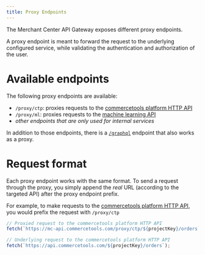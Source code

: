 ```yaml
---
title: Proxy Endpoints
---
```


The Merchant Center API Gateway exposes different proxy endpoints.

A proxy endpoint is meant to forward the request to the underlying configured service, while validating the authentication and authorization of the user.

# Available endpoints

The following proxy endpoints are available:

- `/proxy/ctp`: proxies requests to the [commercetools platform HTTP API](https://docs.commercetools.com/http-api.html)
- `/proxy/ml`: proxies requests to the [machine learning API](https://docs.commercetools.com/http-api-ml.html)
- _other endpoints that are only used for internal services_

In addition to those endpoints, there is a [`/graphql`](/main-concepts/graphql) endpoint that also works as a proxy.

# Request format

Each proxy endpoint works with the same format. To send a request through the proxy, you simply append the _real_ URL (according to the targeted API) after the proxy endpoint prefix.

For example, to make requests to the [commercetools platform HTTP API](https://docs.commercetools.com/http-api.html), you would prefix the request with `/proxy/ctp`

```js
// Proxied request to the commercetools platform HTTP API
fetch(`https://mc-api.commercetools.com/proxy/ctp/${projectKey}/orders`);

// Underlying request to the commercetools platform HTTP API
fetch(`https://api.commercetools.com/${projectKey}/orders`);
```
